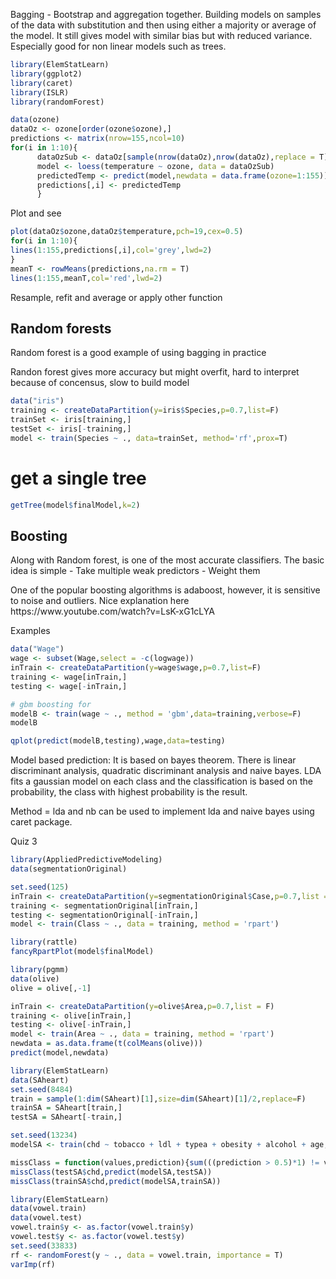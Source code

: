 Bagging - Bootstrap and aggregation together. Building models on samples of the data with substitution and then using either a majority or average of the model. It still gives model with similar bias but with reduced variance. Especially good for non linear models such as trees.

```r
library(ElemStatLearn)
library(ggplot2)
library(caret)
library(ISLR)
library(randomForest)
```

```r
data(ozone)
dataOz <- ozone[order(ozone$ozone),]
predictions <- matrix(nrow=155,ncol=10)
for(i in 1:10){
      dataOzSub <- dataOz[sample(nrow(dataOz),nrow(dataOz),replace = T),]
      model <- loess(temperature ~ ozone, data = dataOzSub)
      predictedTemp <- predict(model,newdata = data.frame(ozone=1:155))
      predictions[,i] <- predictedTemp
      }
```
Plot and see
```r
plot(dataOz$ozone,dataOz$temperature,pch=19,cex=0.5)
for(i in 1:10){
lines(1:155,predictions[,i],col='grey',lwd=2)
}
meanT <- rowMeans(predictions,na.rm = T)
lines(1:155,meanT,col='red',lwd=2)
```

Resample, refit and average or apply other function

## Random forests

Random forest is a good example of using bagging in practice

Randon forest gives more accuracy but might overfit, hard to interpret because of concensus, slow to build model

```r
data("iris")
training <- createDataPartition(y=iris$Species,p=0.7,list=F)
trainSet <- iris[training,]
testSet <- iris[-training,]
model <- train(Species ~ ., data=trainSet, method='rf',prox=T)
```
# get a single tree
```r
getTree(model$finalModel,k=2)
```

## Boosting

Along with Random forest, is one of the most accurate classifiers. The basic idea is simple
 - Take multiple weak predictors
 - Weight them
 
 One of the popular boosting algorithms is adaboost, however, it is sensitive to noise and outliers. Nice explanation here https://www.youtube.com/watch?v=LsK-xG1cLYA
 
 Examples
```r
data("Wage")
wage <- subset(Wage,select = -c(logwage))
inTrain <- createDataPartition(y=wage$wage,p=0.7,list=F)
training <- wage[inTrain,]
testing <- wage[-inTrain,]
```
 
```r
# gbm boosting for 
modelB <- train(wage ~ ., method = 'gbm',data=training,verbose=F)
modelB
```
```r
qplot(predict(modelB,testing),wage,data=testing)
```

Model based prediction:
It is based on bayes theorem. There is linear discriminant analysis, quadratic discriminant analysis and naive bayes. LDA fits a gaussian model on each class and the classification is based on the probability, the class with highest probability is the result. 

Method = lda and nb can be used to implement lda and naive bayes using caret package.

Quiz 3
```r
library(AppliedPredictiveModeling)
data(segmentationOriginal)
```
```r
set.seed(125)
inTrain <- createDataPartition(y=segmentationOriginal$Case,p=0.7,list = F)
training <- segmentationOriginal[inTrain,]
testing <- segmentationOriginal[-inTrain,]
model <- train(Class ~ ., data = training, method = 'rpart')
```

```r
library(rattle)
fancyRpartPlot(model$finalModel)
```
```r
library(pgmm)
data(olive)
olive = olive[,-1]
```

```r
inTrain <- createDataPartition(y=olive$Area,p=0.7,list = F)
training <- olive[inTrain,]
testing <- olive[-inTrain,]
model <- train(Area ~ ., data = training, method = 'rpart')
newdata = as.data.frame(t(colMeans(olive)))
predict(model,newdata)
```

```r
library(ElemStatLearn)
data(SAheart)
set.seed(8484)
train = sample(1:dim(SAheart)[1],size=dim(SAheart)[1]/2,replace=F)
trainSA = SAheart[train,]
testSA = SAheart[-train,]
```

```r
set.seed(13234)
modelSA <- train(chd ~ tobacco + ldl + typea + obesity + alcohol + age, data = trainSA, method = 'glm', family = 'binomial')
```
```r
missClass = function(values,prediction){sum(((prediction > 0.5)*1) != values)/length(values)}
missClass(testSA$chd,predict(modelSA,testSA))
missClass(trainSA$chd,predict(modelSA,trainSA))
```

```r
library(ElemStatLearn)
data(vowel.train)
data(vowel.test)
vowel.train$y <- as.factor(vowel.train$y)
vowel.test$y <- as.factor(vowel.test$y)
set.seed(33833)
rf <- randomForest(y ~ ., data = vowel.train, importance = T)
varImp(rf)
```

